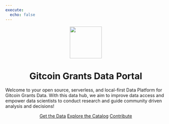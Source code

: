 ```yaml
---
execute:
  echo: false
---
```


<center>
    <a><img src="https://user-images.githubusercontent.com/1682202/271937380-10d6e036-5fe4-4ea6-b3b4-8e3001c21289.png" width="100px"/></a>
</center>

<center>
    <h1>Gitcoin Grants Data Portal</h1>
</center>

Welcome to your open source, serverless, and local-first Data Platform for Gitcoin Grants Data. With this data hub, we aim to improve data access and empower data scientists to conduct research and guide community driven analysis and decisions!

<center>
    [Get the Data](https://ipfs.filebase.io/ipns/k51qzi5uqu5dhn3p5xdkp8n6azd4l1mma5zujinkeewhvuh5oq4qvt7etk9tvc/data){.btn .btn-outline-secondary .btn role="button"}
    [Explore the Catalog](catalog.html){.btn .btn-outline-secondary .btn role="button"}
    [Contribute](https://github.com/davidgasquez/gitcoin-grants-data-portal){.btn .btn-outline-secondary .btn role="button"}
</center>
